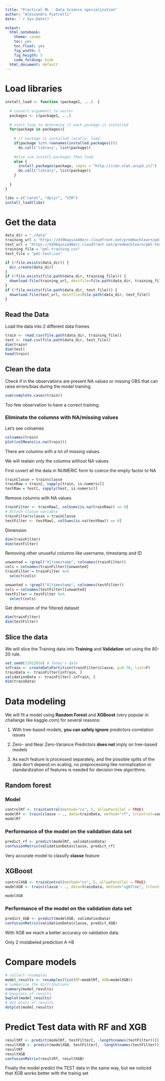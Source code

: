 ```yaml
---
title: "Practical ML - Data Science specialization"
author: "Alessandro Pietrelli"
date: '`r Sys.Date()`'

output: 
  html_notebook:
    theme: cosmo
    toc: yes
    toc_float: yes
    fig_width: 5
    fig_heigth: 5
    code_folding: hide
  html_document: default
---
```


# Load libraries

```r
install_load <- function (package1, ...)  {
  
  # convert arguments to vector
  packages <- c(package1, ...)
  
  # start loop to determine if each package is installed
  for(package in packages){
    
    # if package is installed locally, load
    if(package %in% rownames(installed.packages()))
      do.call('library', list(package))
    
    #else use install.packages then load
    else {
      install.packages(package, repos = "http://cran.stat.unipd.it/")
      do.call("library", list(package))
    }
    
  }
}

libs = c("caret", "dplyr", "VIM")
install_load(libs)
```


# Get the data

```r
data_dir = "./data"
training_url = "https://d396qusza40orc.cloudfront.net/predmachlearn/pml-training.csv"
test_url = "https://d396qusza40orc.cloudfront.net/predmachlearn/pml-testing.csv"
training_file = "pml-training.csv"
test_file = "pml-test.csv"

if (!file.exists(data_dir)) {
  dir.create(data_dir)
}
if (!file.exists(file.path(data_dir, training_file))) {
  download.file(training_url, destfile=file.path(data_dir, training_file))
}
if (!file.exists(file.path(data_dir, test_file))) {
  download.file(test_url, destfile=file.path(data_dir, test_file))
}
```

## Read the Data

Load the data into 2 different data frames

```r
train <- read.csv(file.path(data_dir, training_file))
test <- read.csv(file.path(data_dir, test_file))
dim(train)
dim(test)
head(train)
```

## Clean the data

Check if in the observations are present NA values or missing OBS that can raise errors/bias during the model training.

```r
sum(complete.cases(train))
```

Too few observation to have a correct training.

### Eliminate the columns with NA/missing values

Let's see colnames

```r
colnames(train)
plot(colMeans(is.na(train)))
```

There are columns with a lot of missing values.

We will reatain only the columns without NA values

First covert all the data in NUMERIC form to coerce the empty factor to NA

```r
trainClasse = train$classe
trainRaw = train[, sapply(train, is.numeric)]
testRaw = test[, sapply(test, is.numeric)]
```

Remove columns with NA values

```r
trainFilter <- trainRaw[, colSums(is.na(trainRaw)) == 0]
# Attach Classe variable
trainFilter$classe = trainClasse
testFilter <- testRaw[, colSums(is.na(testRaw)) == 0]
```

Dimension

```r
dim(trainFilter)
dim(testFilter)
```

Removing other unuseful columns like username, timestamp and ID

```r
unwanted = !grepl("X|timestamp", colnames(trainFilter))
cols = colnames(trainFilter)[unwanted]
trainFilter = trainFilter %>%
  select(cols)

unwanted = !grepl("X|timestamp", colnames(testFilter))
cols = colnames(testFilter)[unwanted]
testFilter = testFilter %>%
  select(cols)
```

Get dimension of the filtered dataset

```r
dim(trainFilter)
dim(testFilter)
```

## Slice the data

We will slice the Training data into **Training** and **Validation** set using the 80-20 rule.

```r
set.seed(12022018) # Today's date
inTrain <- createDataPartition(trainFilter$classe, p=0.70, list=F)
trainData <- trainFilter[inTrain, ]
validationData <- trainFilter[-inTrain, ]
dim(trainData)
```

# Data modeling

We will fit a model using **Random Forest** and **XGBoost** (very popular in challange like kaggle.com) for several reasons:

1. With tree-based models, **you can safely ignore** predictors correlation issues

2. Zero- and Near Zero-Variance Predictors **does not** imply on tree-based models

3. As each feature is processed separately, and the possible splits of the data don’t depend on scaling, no preprocessing like normalization or standardization of features is needed for decision tree algorithms.

## Random forest

### Model

```r
controlRf <- trainControl(method="cv", 5, allowParallel = TRUE)
modelRf <- train(classe ~ ., data=trainData, method="rf", trControl=controlRf, ntree=250)
modelRf
```

### Performance of the model on the validation data set

```r
predict_rf <- predict(modelRf, validationData)
confusionMatrix(validationData$classe, predict_rf)

```

Very accurate model to classify **classe** feature

## XGBoost

```r
controlXGB <- trainControl(method="cv", 5, allowParallel = TRUE)
modelXGB <- train(classe ~ ., data=trainData, method="xgbTree", trControl=controlXGB)
```

```r
modelXGB
```

### Performance of the model on the validation data set

```r
predict_XGB <- predict(modelXGB, validationData)
confusionMatrix(validationData$classe, predict_XGB)
```

With XGB we reach a better accuracy on validation data.

Only 2 mislabeled prediction A->B

# Compare models

```r
# collect resamples
model_results <- resamples(list(RF=modelRf, XGB=modelXGB))
# summarize the distributions
summary(model_results)
# boxplots of results
bwplot(model_results)
# dot plots of results
dotplot(model_results)
```

# Predict Test data with RF and XGB

```r
resultRf <- predict(modelRf, testFilter[, -length(names(testFilter))])
resultXGB <- predict(modelXGB, testFilter[, -length(names(testFilter))])
resultRf
resultXGB
confusionMatrix(resultRf, resultXGB)
```


Finally the model predict the TEST data in the same way, but we noticed that XGB works better with the trainig set

